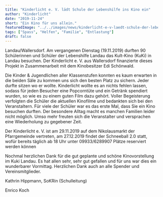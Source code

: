 ```yaml
---
title: "Kinderlicht e. V. lädt Schule der Lebenshilfe ins Kino ein"
author: "Kinderlicht"
date: "2019-11-24"
short: "Ein Kino für uns allein."
featuredImage: "../../images/news/kinderlicht-e-v-laedt-schule-der-lebenshilfe-ins-kino-ein.jpg"
tags: ["Spass", "Helfen", "Familie", "Entlastung"]
draft: false
---
```

Landau/Wallersdorf. Am vergangenen Dienstag (19.11.2019) durften 90 Schülerinnen und Schüler der Lebenshilfe Landau das Kult-Kino (KuKi) in Landau besuchen. Der Kinderlicht e. V. aus Wallersdorf finanzierte dieses Projekt in Zusammenarbeit mit dem Kinobesitzer Edi Schönwald.

Die Kinder & Jugendlichen aller Klassenstufen konnten es kaum erwarten in die beiden Säle zu kommen uns sich den besten Platz zu sichern. Jeder durfte sitzen wo er wollte. Kinderlicht wollte es an nichts fehlen lassen, sodass für jeden Besucher eine Popcorntüte und ein Getränk spendiert wurden, so wie es zu einem guten Film dazu gehört. Voller Begeisterung verfolgten die Schüler die aktuellen Kinofilme und bedankten sich bei den Veranstaltern. Für viele der Schüler war es das erste Mal, dass Sie ein Kino besuchen durften. Der besondere Alltag macht es manchen Familien leider nicht möglich. Umso mehr freuten sich die Veranstalter und versprachen eine Wiederholung zu gegebener Zeit.

Der Kinderlicht e. V. ist am 29.11.2019 auf dem Nikolausmarkt der Pfarrgemeinde vertreten, am 27.12.2019 findet der Schneeball 2.0 statt, wofür bereits täglich ab 18 Uhr unter 09933/6289907 Plätze reserviert werden können

Nochmal herzlichen Dank für die gut geplante und schöne Kinovorstellung im Kuki Landau. Es hat allen sehr, sehr gut gefallen und für uns war dies ein wunderbarer Vormittag. Herzlichen Dank auch an alle Spender und Vereinsmitglieder.

Kathrin Hippmann, SoKRin (Schulleitung)

Enrico Koch
